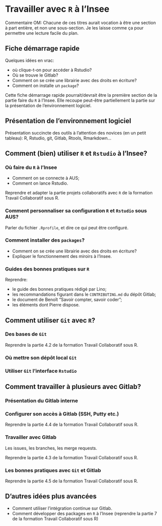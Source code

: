 # Travailler avec `R` à l'Insee

Commentaire OM: Chacune de ces titres aurait vocation à être une section à part entière, et non une sous-section. Je les laisse comme ça pour permettre une lecture facile du plan.

## Fiche démarrage rapide

Quelques idées en vrac:

* où clique-t-on pour accéder à Rstudio?
* Où se trouve le Gitlab?
* Comment on se crée une librairie avec des droits en écriture?
* Comment on installe un `package`?

Cette fiche démarrage rapide pourrait/devrait être la première section de la partie faire du `R` à l'Insee. Elle recoupe peut-être partiellement la partie sur la présentation de l'environnement logiciel.

## Présentation de l'environnement logiciel

Présentation succincte des outils à l'attention des novices (en un petit tableau): R, Rstudio, git, Gitlab, Rtools, Rmarkdown...


## Comment (bien) utiliser `R` et `Rstudio` à l'Insee?

### Où faire du `R` à l'Insee

* Comment on se connecte à AUS;
* Comment on lance Rstudio.

Reprendre et adapter la partie projets collaboratifs avec `R` de la formation Travail Collaboratif sous R.

### Comment personnaliser sa configuration `R` et `Rstudio` sous AUS?

Parler du fichier `.Rprofile`, et dire ce qui peut être configuré.

### Comment installer des `packages`?

* Comment on se crée une librairie avec des droits en écriture?
* Expliquer le fonctionnement des miroirs à l'Insee.

### Guides des bonnes pratiques sur `R`

Reprendre:

* le guide des bonnes pratiques rédigé par Lino;
* les recommandations figurant dans le `CONTRIBUTING.md` du dépôt Gitlab;
* le document de Benoît "Savoir compter, savoir coder";
* les éléments dont Pierre dispose.

## Comment utiliser `Git` avec `R`?

### Des bases de `Git`

Reprendre la partie 4.2 de la formation Travail Collaboratif sous R.

### Où mettre son dépôt local `Git`

### Utiliser `Git` l'interface `Rstudio`

## Comment travailler à plusieurs avec Gitlab?

### Présentation du Gitlab interne

### Configurer son accès à Gitlab (SSH, Putty etc.)

Reprendre la partie 4.4 de la formation Travail Collaboratif sous R.

### Travailler avec Gitlab

Les issues, les branches, les merge requests.

Reprendre la partie 4.3 de la formation Travail Collaboratif sous R.

### Les bonnes pratiques avec `Git` et Gitlab

Reprendre la partie 4.5 de la formation Travail Collaboratif sous R.

## D'autres idées plus avancées

* Comment utiliser l'intégration continue sur Gitlab.
* Comment développer des packages en `R` à l'Insee (reprendre la partie 7 de la formation Travail Collaboratif sous R)

